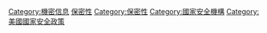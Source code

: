 [[Category:機密信息|Category:機密信息]]
[[Category:美國政府|保密性]]
[[Category:保密性|Category:保密性]]
[[Category:國家安全機構|Category:國家安全機構]]
[[Category:美國國家安全政策|Category:美國國家安全政策]]